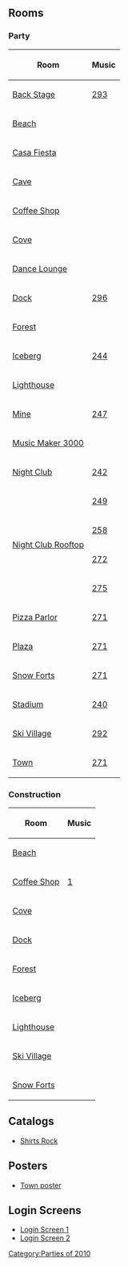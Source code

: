 {{CPW|Music Jam 2010|Music Jam 2010}}

==Rooms==
===Party===
{|class="wikitable" style="margin: 1em auto;"
!Room!!Music
|-
|[[Media:RoomsParty3-MusicJam2010.swf|Back Stage]]||[[Media:Music293.swf|293]]
|-
|[[Media:RoomsBeach-MusicJam2010.swf|Beach]]||{{n/a}}
|-
|[[Media:RoomsParty4-MusicJam2010.swf|Casa Fiesta]]||{{n/a}}
|-
|[[Media:RoomsCave-MusicJam2010.swf|Cave]]||{{n/a}}
|-
|[[Media:RoomsCoffee-MusicJam2010.swf|Coffee Shop]]||{{n/a}}
|-
|[[Media:RoomsCove-MusicJam2010.swf|Cove]]||{{n/a}}
|-
|[[Media:RoomsLounge-MusicJam2010.swf|Dance Lounge]]||{{n/a|?}}
|-
|[[Media:RoomsDock-MusicJam2010.swf|Dock]]||[[Media:Music296.swf|296]]
|-
|[[Media:RoomsForest-MusicJam2010.swf|Forest]]||{{n/a}}
|-
|[[Media:RoomsBerg-MusicJam2010.swf|Iceberg]]||[[Media:Music244.swf|244]]
|-
|[[Media:RoomsLight-MusicJam2010.swf|Lighthouse]]||{{n/a}}
|-
|[[Media:RoomsMine-MusicJam2010.swf|Mine]]||[[Media:Music247.swf|247]]
|-
|[[Media:RoomsParty-MusicJam2010.swf|Music Maker 3000]]||{{n/a}}
|-
|[[Media:RoomsDance-MusicJam2010.swf|Night Club]]||[[Media:Music242.swf|242]]
|-
|rowspan="4"|[[Media:RoomsParty2-MusicJam2010.swf|Night Club Rooftop]]||[[Media:Music249.swf|249]]
|-
|[[Media:Music258.swf|258]]
|-
|[[Media:Music272.swf|272]]
|-
|[[Media:Music275.swf|275]]
|-
|[[Media:RoomsPizza-MusicJam2010.swf|Pizza Parlor]]||[[Media:Music271.swf|271]]
|-
|[[Media:RoomsPlaza-MusicJam2010.swf|Plaza]]||[[Media:Music271.swf|271]]
|-
|[[Media:RoomsForts-MusicJam2010.swf|Snow Forts]]||[[Media:Music271.swf|271]]
|-
|[[Media:RoomsRink-MusicJam2010.swf|Stadium]]||[[Media:Music240.swf|240]]
|-
|[[Media:RoomsVillage-MusicJam2010.swf|Ski Village]]||[[Media:Music292.swf|292]]
|-
|[[Media:RoomsTown-MusicJam2010.swf|Town]]||[[Media:Music271.swf|271]]
|}

===Construction===
{|class="wikitable" style="margin: 1em auto;"
!Room!!Music
|-
|[[Media:RoomsBeach-MusicJam2010Pre.swf|Beach]]||{{n/a}}
|-
|[[Media:RoomsCoffee-MusicJam2010Pre.swf|Coffee Shop]]||[[Media:Music1.swf|1]]
|-
|[[Media:RoomsCove-MusicJam2010Pre.swf|Cove]]||{{n/a}}
|-
|[[Media:RoomsDock-MusicJam2010Pre.swf|Dock]]||{{n/a}}
|-
|[[Media:RoomsForest-MusicJam2010Pre.swf|Forest]]||{{n/a}}
|-
|[[Media:RoomsBerg-MusicJam2010Pre.swf|Iceberg]]||{{n/a}}
|-
|[[Media:RoomsLight-MusicJam2010Pre.swf|Lighthouse]]||{{n/a}}
|-
|[[Media:RoomsVillage-MusicJam2010Pre.swf|Ski Village]]||{{n/a}}
|-
|[[Media:RoomsForts-MusicJam2010Pre.swf|Snow Forts]]||{{n/a}}
|}

==Catalogs==
*[[Media:MusicJam2010Merch.swf|Shirts Rock]]

==Posters==
*[[Media:MusicJam2010TownPoster.swf|Town poster]]

==Login Screens==
*[[Media:LoginMusicJam2010(1).swf|Login Screen 1]]
*[[Media:LoginMusicJam2010(2).swf|Login Screen 2]]

{{Parties}}
[[Category:Parties of 2010]]